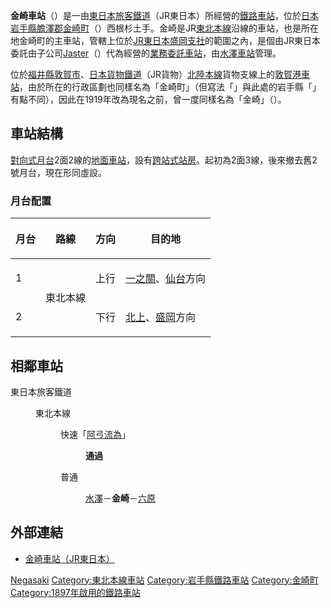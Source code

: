 {{NoteTA|1 = zh:金崎車站; zh-cn:金崎站; zh-tw:金崎車站; zh-hk:金崎站; }}
{{日本車站資訊
|公司色 = green
|文字色 =
|站名 = 金崎站
|圖片 = JR_Kanegasaki_sta_001.jpg
|pxl =
|圖片說明 = 站舍
|日文原名 = 金ケ崎
|平假名 = かねがさき
|羅馬拼音 = Kanegasaki
|電報略號 = ネサ
|所屬公司 = [[東日本旅客鐵道|東日本旅客鐵道]]（JR東日本）
|所在地 = [[岩手県|岩手県]][[膽澤郡|膽澤郡]][[金崎町|金崎町]]西根杉土手2-1
|啟用年月日 = 1897年（[[明治|明治]]30年）7月1日
|車站構造 = [[地面車站|地面車站]]（[[跨站式站房|跨站式站房]]）
|月台配置 = 2面2線
|乘客人數 = 583
|上下車人次 =
|統計年度 = 2015年
|所屬路線 = {{Color|mediumseagreen|■}}[[東北本線|東北本線]]
|前一站 = [[水澤站|水澤]]
|前一站距離 = 7.6
|後一站距離 = 3.4
|後一站 = [[六原站|六原]]
|距離 = 477.7
|起點站 = [[東京站|東京]]
|備註 = 業務委託站
}}
'''金崎車站'''（{{jpn|j=金ケ崎駅|hg=かねがさきえき|rm=Kanegasaki eki|f=y}}）是一由[[東日本旅客鐵道|東日本旅客鐵道]]（JR東日本）所經營的[[鐵路車站|鐵路車站]]，位於[[日本|日本]][[岩手縣|岩手縣]][[膽澤郡|膽澤郡]][[金崎町|金崎町]]（{{lang|ja|金ケ崎町}}）西根杉土手。金崎是JR[[東北本線|東北本線]]沿線的車站，也是所在地金崎町的主車站，管轄上位於[[東日本旅客鐵道盛岡支社|JR東日本盛岡支社]]的範圍之內，是個由JR東日本委託由子公司[[Jaster|Jaster]]（{{lang|ja|ジャスター}}）代為經營的[[業務委託車站|業務委託車站]]，由[[水澤車站|水澤車站]]管理。

位於[[福井縣|福井縣]][[敦賀市|敦賀市]]、[[日本貨物鐵道|日本貨物鐵道]]（JR貨物）[[北陸本線|北陸本線]]貨物支線上的[[敦賀港車站|敦賀港車站]]，由於所在的行政區劃也同樣名為「金崎町」（但寫法「{{lang|ja|金ヶ崎町}}」與此處的岩手縣「{{lang|ja|金ケ崎町}}」有點不同），因此在1919年改為現名之前，曾一度同樣名為「金崎」（{{lang|ja|金ヶ崎}}）。

== 車站結構 ==
[[對向式月台|對向式月台]]2面2線的[[地面車站|地面車站]]，設有[[跨站式站房|跨站式站房]]。起初為2面3線，後來撤去舊2號月台，現在形同虛設。
=== 月台配置 ===
{| rules="rows" class="wikitable"
!月台<!-- 事業者側による呼称 --->!!路線!!方向!!目的地
|-
! 1
|rowspan=2|{{Color|mediumseagreen|■}}東北本線
| style="text-align:center" | 上行
|[[一之關站|一之關]]、[[仙台站|仙台]]方向
|-
! 2
| style="text-align:center" | 下行
|[[北上站|北上]]、[[盛岡站|盛岡]]方向
|}
== 相鄰車站 ==
; 東日本旅客鐵道
: {{Color|mediumseagreen|■}}東北本線
:: {{Color|red|□}}快速「[[東北本線#快速「アテルイ」|阿弖流為]]」
::: '''通過'''
:: {{Color|gray|■}}普通
::: [[水澤站|水澤]]－'''金崎'''－[[六原站|六原]]

== 外部連結 ==
* {{ja}}[http://www.jreast.co.jp/estation/station/info.aspx?StationCd=469 金崎車站（JR東日本）] {{Wayback|url=http://www.jreast.co.jp/estation/station/info.aspx?StationCd=469 |date=20210512151155 }}

{{東北本線}}


{{DEFAULTSORT:Kanegasaki}}
[[Category:日本鐵路車站_Ka|Negasaki]]
[[Category:東北本線車站|Category:東北本線車站]]
[[Category:岩手縣鐵路車站|Category:岩手縣鐵路車站]]
[[Category:金崎町|Category:金崎町]]
[[Category:1897年啟用的鐵路車站|Category:1897年啟用的鐵路車站]]
